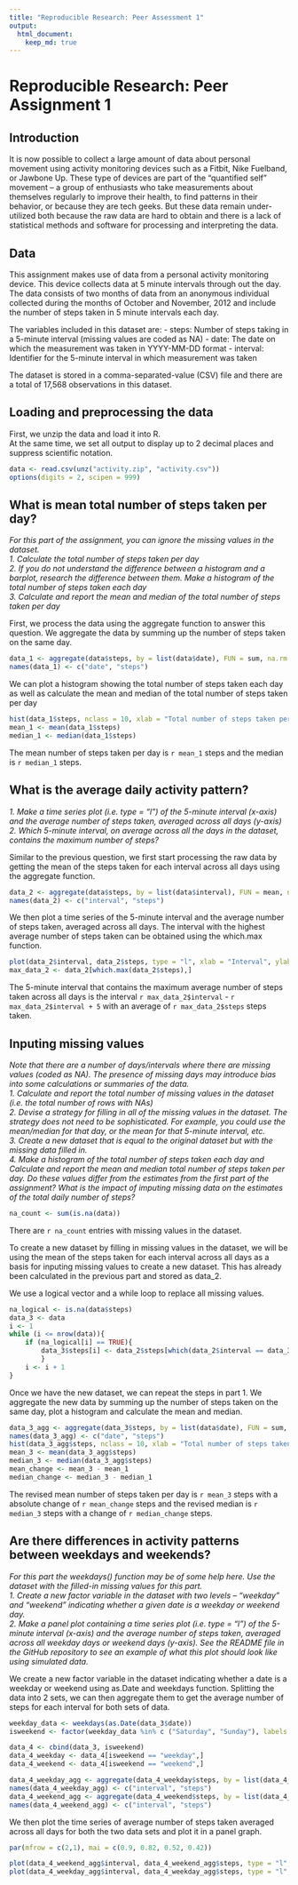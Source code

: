 ```yaml
---
title: "Reproducible Research: Peer Assessment 1"
output: 
  html_document:
    keep_md: true
---
```

 
# Reproducible Research: Peer Assignment 1

## Introduction

It is now possible to collect a large amount of data about personal movement using activity monitoring devices such as a Fitbit, Nike Fuelband, or Jawbone Up. These type of devices are part of the “quantified self” movement – a group of enthusiasts who take measurements about themselves regularly to improve their health, to find patterns in their behavior, or because they are tech geeks. But these data remain under-utilized both because the raw data are hard to obtain and there is a lack of statistical methods and software for processing and interpreting the data.


## Data

This assignment makes use of data from a personal activity monitoring device. This device collects data at 5 minute intervals through out the day. The data consists of two months of data from an anonymous individual collected during the months of October and November, 2012 and include the number of steps taken in 5 minute intervals each day.

The variables included in this dataset are:
- steps: Number of steps taking in a 5-minute interval (missing values are coded as NA)
- date: The date on which the measurement was taken in YYYY-MM-DD format
- interval: Identifier for the 5-minute interval in which measurement was taken

The dataset is stored in a comma-separated-value (CSV) file and there are a total of 17,568 observations in this dataset.


## Loading and preprocessing the data

First, we unzip the data and load it into R.  
At the same time, we set all output to display up to 2 decimal places and suppress scientific notation.

```r
data <- read.csv(unz("activity.zip", "activity.csv"))
options(digits = 2, scipen = 999)
```


## What is mean total number of steps taken per day?

*For this part of the assignment, you can ignore the missing values in the dataset.  
1. Calculate the total number of steps taken per day  
2. If you do not understand the difference between a histogram and a barplot, research the difference between them. Make a histogram of the total number of steps taken each day  
3. Calculate and report the mean and median of the total number of steps taken per day*

First, we process the data using the aggregate function to answer this question. We aggregate the data by summing up the number of steps taken on the same day.

```r
data_1 <- aggregate(data$steps, by = list(data$date), FUN = sum, na.rm = TRUE)
names(data_1) <- c("date", "steps")
```

We can plot a histogram showing the total number of steps taken each day as well as calculate the mean and median of the total number of steps taken per day
```r
hist(data_1$steps, nclass = 10, xlab = "Total number of steps taken per day", ylab = "Number of days", main = "Histogram of total number of steps taken per day")
mean_1 <- mean(data_1$steps)
median_1 <- median(data_1$steps)
```

The mean number of steps taken per day is `r mean_1` steps and the median is `r median_1` steps.


## What is the average daily activity pattern?

*1. Make a time series plot (i.e. type = "l") of the 5-minute interval (x-axis) and the average number of steps taken, averaged across all days (y-axis)  
2. Which 5-minute interval, on average across all the days in the dataset, contains the maximum number of steps?*  

Similar to the previous question, we first start processing the raw data by getting the mean of the steps taken for each interval across all days using the aggregate function.

```r
data_2 <- aggregate(data$steps, by = list(data$interval), FUN = mean, na.rm = TRUE)
names(data_2) <- c("interval", "steps")
```

We then plot a time series of the 5-minute interval and the average number of steps taken, averaged across all days. The interval with the highest average number of steps taken can be obtained using the which.max function.

```r
plot(data_2$interval, data_2$steps, type = "l", xlab = "Interval", ylab = "Average number of steps", main = "Time series of average number of steps taken averaged across all days")
max_data_2 <- data_2[which.max(data_2$steps),]
```

The 5-minute interval that contains the maximum average number of steps taken across all days is the interval `r max_data_2$interval` - `r max_data_2$interval + 5` with an average of `r max_data_2$steps` steps taken.

## Inputing missing values

*Note that there are a number of days/intervals where there are missing values (coded as NA). The presence of missing days may introduce bias into some calculations or summaries of the data.  
1. Calculate and report the total number of missing values in the dataset (i.e. the total number of rows with NAs)  
2. Devise a strategy for filling in all of the missing values in the dataset. The strategy does not need to be sophisticated. For example, you could use the mean/median for that day, or the mean for that 5-minute interval, etc.  
3. Create a new dataset that is equal to the original dataset but with the missing data filled in.  
4. Make a histogram of the total number of steps taken each day and Calculate and report the mean and median total number of steps taken per day. Do these values differ from the estimates from the first part of the assignment? What is the impact of imputing missing data on the estimates of the total daily number of steps?*  

```r
na_count <- sum(is.na(data))
```

There are `r na_count` entries with missing values in the dataset.

To create a new dataset by filling in missing values in the dataset, we will be using the mean of the steps taken for each interval across all days as a basis for inputing missing values to create a new dataset. This has already been calculated in the previous part and stored as data_2. 

We use a logical vector and a while loop to replace all missing values.

```r
na_logical <- is.na(data$steps)
data_3 <- data
i <- 1	
while (i <= nrow(data)){
	if (na_logical[i] == TRUE){
		data_3$steps[i] <- data_2$steps[which(data_2$interval == data_3$interval[i])]
		} 
	i <- i + 1
}
```

Once we have the new dataset, we can repeat the steps in part 1. We aggregate the new data by summing up the number of steps taken on the same day, plot a histogram and calculate the mean and median.

```r
data_3_agg <- aggregate(data_3$steps, by = list(data$date), FUN = sum, na.rm = TRUE)
names(data_3_agg) <- c("date", "steps")
hist(data_3_agg$steps, nclass = 10, xlab = "Total number of steps taken per day", ylab = "Number of days", main = "Histogram of total number of steps taken per day")
mean_3 <- mean(data_3_agg$steps)
median_3 <- median(data_3_agg$steps)
mean_change <- mean_3 - mean_1
median_change <- median_3 - median_1
```

The revised mean number of steps taken per day is `r mean_3` steps with a absolute change of `r mean_change` steps and the revised median is `r median_3` steps with a change of `r median_change` steps.


## Are there differences in activity patterns between weekdays and weekends?

*For this part the weekdays() function may be of some help here. Use the dataset with the filled-in missing values for this part.  
1. Create a new factor variable in the dataset with two levels – “weekday” and “weekend” indicating whether a given date is a weekday or weekend day.  
2. Make a panel plot containing a time series plot (i.e. type = "l") of the 5-minute interval (x-axis) and the average number of steps taken, averaged across all weekday days or weekend days (y-axis). See the README file in the GitHub repository to see an example of what this plot should look like using simulated data.*  


We create a new factor variable in the dataset indicating whether a date is a weekday or weekend using as.Date and weekdays function.
Splitting the data into 2 sets, we can then aggregate them to get the average number of steps for each interval for both sets of data.

```r
weekday_data <- weekdays(as.Date(data_3$date))
isweekend <- factor(weekday_data %in% c ("Saturday", "Sunday"), labels = c("weekday", "weekend"))

data_4 <- cbind(data_3, isweekend)
data_4_weekday <- data_4[isweekend == "weekday",]
data_4_weekend <- data_4[isweekend == "weekend",]

data_4_weekday_agg <- aggregate(data_4_weekday$steps, by = list(data_4_weekday$interval), FUN = mean, na.rm = TRUE)
names(data_4_weekday_agg) <- c("interval", "steps")
data_4_weekend_agg <- aggregate(data_4_weekend$steps, by = list(data_4_weekend$interval), FUN = mean, na.rm = TRUE)
names(data_4_weekend_agg) <- c("interval", "steps")
```
We then plot the time series of average number of steps taken averaged across all days for both the two data sets and plot it in a panel graph.

```r
par(mfrow = c(2,1), mai = c(0.9, 0.82, 0.52, 0.42))

plot(data_4_weekend_agg$interval, data_4_weekend_agg$steps, type = "l", xlab = "", ylab = "Average number of steps for weekends", main = "Time series of average number of steps taken averaged across all days", ylim=c(-10,250))
plot(data_4_weekday_agg$interval, data_4_weekday_agg$steps, type = "l", xlab = "Interval", ylab = "Average number of steps for weekdays", ylim=c(-10,250))
```



